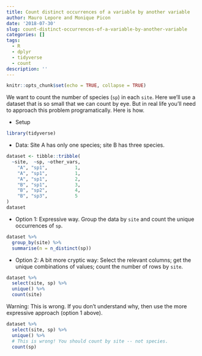 ```yaml
---
title: Count distinct occurrences of a variable by another variable
author: Mauro Lepore and Monique Picon
date: '2018-07-30'
slug: count-distinct-occurrences-of-a-variable-by-another-variable
categories: []
tags:
  - R
  - dplyr
  - tidyverse
  - count
description: ''
---
```


```r
knitr::opts_chunk$set(echo = TRUE, collapse = TRUE)
```

We want to count the number of species (`sp`) in each `site`. Here we'll use a dataset that is so small that we can count by eye. But in real life you'll need to approach this problem programatically. Here is how.

* Setup

```r
library(tidyverse)
```

* Data: Site A has only one species; site B has three species.

```r
dataset <- tibble::tribble(
  ~site,  ~sp, ~other_vars,
    "A", "sp1",          1,
    "A", "sp1",          1,
    "A", "sp1",          2,
    "B", "sp1",          3,
    "B", "sp2",          4,
    "B", "sp3",          5
)
dataset
```

* Option 1: Expressive way. Group the data by `site` and count the unique occurrences of `sp`.

```r
dataset %>% 
  group_by(site) %>% 
  summarise(n = n_distinct(sp))
```

* Option 2: A bit more cryptic way: Select the relevant columns; get the unique combinations of values; count the number of rows by `site`.

```r
dataset %>% 
  select(site, sp) %>% 
  unique() %>% 
  count(site)
```

Warning: This is wrong. If you don't understand why, then use the more expressive approach (option 1 above).

```r
dataset %>% 
  select(site, sp) %>% 
  unique() %>% 
  # This is wrong! You should count by site -- not species.
  count(sp)
```

